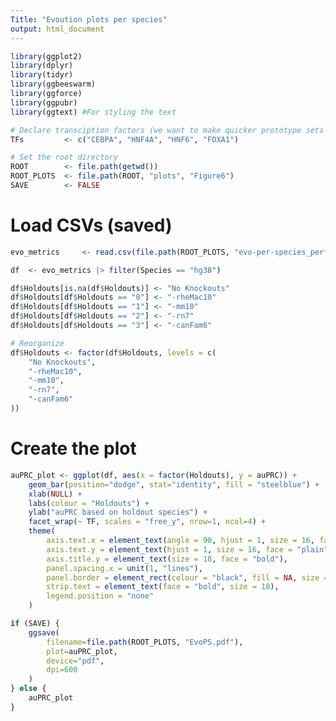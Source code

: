 ```yaml
---
Title: "Evoution plots per species"
output: html_document
---
```


```r

library(ggplot2)
library(dplyr)
library(tidyr)
library(ggbeeswarm)
library(ggforce)
library(ggpubr)
library(ggtext) #For styling the text

```
```r

# Declare transciption factors (we want to make quicker prototype sets too)
TFs         <- c("CEBPA", "HNF4A", "HNF6", "FOXA1")

# Set the root directory
ROOT        <- file.path(getwd())
ROOT_PLOTS  <- file.path(ROOT, "plots", "Figure6")
SAVE        <- FALSE

```
# Load CSVs (saved)
```r

evo_metrics     <- read.csv(file.path(ROOT_PLOTS, "evo-per-species_performance.csv"))

```
```r

df  <- evo_metrics |> filter(Species == "hg38")

df$Holdouts[is.na(df$Holdouts)] <- "No Knockouts"
df$Holdouts[df$Holdouts == "0"] <- "-rheMac10"
df$Holdouts[df$Holdouts == "1"] <- "-mm10"
df$Holdouts[df$Holdouts == "2"] <- "-rn7"
df$Holdouts[df$Holdouts == "3"] <- "-canFam6"

# Reorganize
df$Holdouts <- factor(df$Holdouts, levels = c(
    "No Knockouts",
    "-rheMac10",
    "-mm10",
    "-rn7",
    "-canFam6"
))

```
# Create the plot
```r

auPRC_plot <- ggplot(df, aes(x = factor(Holdouts), y = auPRC)) +
    geom_bar(position="dodge", stat="identity", fill = "steelblue") +
    xlab(NULL) +
    labs(colour = "Holdouts") +
    ylab("auPRC based on holdout species") +
    facet_wrap(~ TF, scales = "free_y", nrow=1, ncol=4) +
    theme(
        axis.text.x = element_text(angle = 90, hjust = 1, size = 16, face = "bold"),
        axis.text.y = element_text(hjust = 1, size = 16, face = "plain"),
        axis.title.y = element_text(size = 18, face = "bold"),
        panel.spacing.x = unit(1, "lines"),
        panel.border = element_rect(colour = "black", fill = NA, size = 1.5),
        strip.text = element_text(face = "bold", size = 18),
        legend.position = "none"
    )

if (SAVE) {
    ggsave(
        filename=file.path(ROOT_PLOTS, "EvoPS.pdf"),
        plot=auPRC_plot,
        device="pdf",
        dpi=600
    )
} else {
    auPRC_plot
}

```